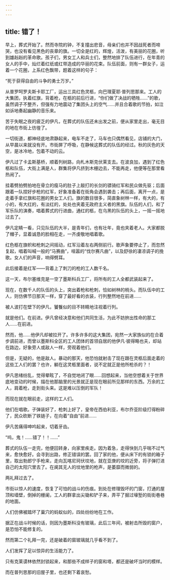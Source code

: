```yaml
---
---
---
```

title: 错了！
---



早上，葬式开始了。然而寺院的钟，不复撞出悲音，母亲们也并不因战死者而啼哭，也没有看见黑色的丧章的旗。一切全是红的，辉煌，活泼，有美丽的花圈，听到雄赳赳的革命歌。孩子们，男女工人和兵士们，整然地排了队伍进行，在年青的女人的手中，灿烂着红纸或红带造成的华丽的花束。队伍前面，则有一群女子，运着一个花圈，上系红色飘带，题着这样的句子：

“死于获得自由的斗争的勇士万岁。”

从普罗呵罗夫斯卡耶工厂，运出三具红色灵柩，向巴理夏耶·普列思那来。工人的大集团，执着红旗，背着枪，在柩的前后行进，“你们做了决战的牺牲……”的歌，虽然调子不整齐，但强有力地震动了集团头上的空气……并且合着歌的节拍，如泣如诉地奏起幽静的音乐来。

苦于失眠之夜的疲乏的伊凡，在葬式的队伍还未出发之前，便从家里走出，毫无目的地在市街上彷徨了。

一切街道，都神经底地肃静起来，电车不走了，马车也只偶然看见，店铺的大门，从早晨以来就没有开。市街屏了呼吸，在静候这葬式的队伍的经过。秋的灰色的天空，是冰冷地，包着不动的云。

伊凡过了卡孟斯基桥，顺着列树路，向札木斯克伏莱支去。在波良加，遇到了红色柩和队伍，大街上满是人，群集将伊凡挤到木栅边去，不能再走，他便等在那里看热闹了。

挂着劈拍劈拍地在骨立的瘦马的肚子上敲打的长剑的骠骑红军和民众做先驱；后面跟着一队捏好步枪的红军，好象准备着在街角会遇到袭击；再后面，离开一点，是走着手拿红旗和花圈的男女工人们。旗的数目很多，简直象树林一样，有大的，有小的，有大红的，有淡红的，处处也夹着无政府主义者的黑旗。队伍的人们，和了军乐队的演奏，唱着葬式的行进曲，通红的柩，在乌黑的队伍的头上，一摇一摇地过去了。

伊凡定睛一看，只见队伍的大半，是青年们，也有壮年，竟也夹着老人。大家都脱了帽子，显着诚恳的脸相在走，一齐虔敬地唱着歌。

红色柩在旗帜和枪刺之间摇动，红军沿着左右两侧前行。歌声象要停止了，而忽然复起，唱着叫喊一般的“马赛曲”，喧嚣的“伐尔赛凡曲”，以及舒徐的凄凉调子的挽歌。女人们的声音，响得劈耳。

此后接着是红军——背着上了刺刀的枪的工人数千名。

这一天，布尔塞维克是一空了墨斯科兵工厂，将所有的工人全都武装起来了。

现在，在数千人的队伍的头上，突出着枪和枪刺，恰如树林的梢头。而队伍中的工人，则仿佛节日那天一样，穿了最好看的衣装，行列整然地在前进……

被人波打在壁下的伊凡，饕餮似的目不转睛地注视着行列。

就是他们。在前进。伊凡曾经决意和他们共同生活，为此不妨拚出性命的那工人……在前进。

然而，他……他伊凡却被拉开了。许多许多的这大集团，宛然一大家族似的在合着步调前进，而曾以墨斯科全区的工人团体的首领自居的他伊凡·彼得略也夫，却站在路边，好象旁人或敌人一样，旁观着他们。

但是，无疑的，他是敌人。暴动的那天，他恐怕就射击了现在跟在灵柩后面走着的这些工人们的罢？也许，躺在这灵柩里面者，说不定就正是他所枪杀的？！

伊凡思绪纷乱，觉得晕眩了，不自觉地闭了眼……回想起来，当他空想着关于世界底地变动的时候，描在他那脑里的光景就正是现在眼前所见那样的东西。万余的工人，肩着枪，走到街头来。这是难以压倒的军队！

而现在就在眼前走，这样的工人们。

他们在唱歌。子弹装好了，枪刺上好了，皇帝在西伯利亚，布尔乔亚阶级打得粉碎了，民众砍断了铁链子，在向着“自由”前进……

伊凡苦痛得呻吟起来，切着牙齿。

“呜，鬼！……错了！！……”

葬式的队伍一走完，他便回转身，向家里疾走。因为着急，走得快到几乎喘不过气来，愈快愈好。会寻到出路，修正错误的罢。回了家的他，便从床下的有锁的箱子里，取出勃郎宁手枪来，走向瓦喀尼珂伏坟地，就在亚庚的坟的近旁，将子弹打进自己的太阳穴里去了。在阒其无人的坟地里的枪声，是萎靡而微弱的。

两礼拜过去了。

市街以惊人的速度，恢复了可怕的战斗的伤痕。到处在修理毁坏的门窗，打通的屋顶和墙壁，倒掉的栅阑，工人的群拿出尖锄和铲子来，弄平了掘过壕堑的街街巷巷的地面。

人们仿佛被踏坏了巢穴的蚂蚁似的，四处纷纷地在工作。

据正在战斗时候的话，则因为墨斯科没有玻璃，此后三年间，被射击所毁的窗户，是恐怕不能修复的。

然而第二个礼拜一完，还是破着的窗玻璃就几乎看不到了。

人们发挥了足以惊异的生活能力了。

只有克莱谟林依然封锁起来，和那些不成样子的窗和塔，都还是破坏当时的模样。

而在普列思那的旧屋子里，也还剩下着哀愁。